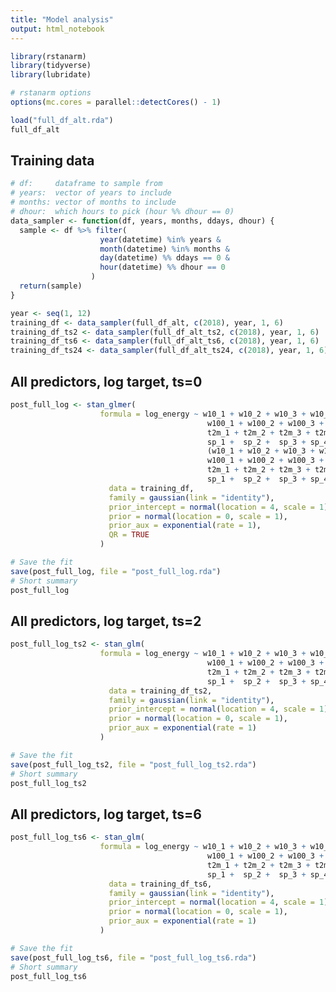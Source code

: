 ```yaml
---
title: "Model analysis"
output: html_notebook
---
```


```r
library(rstanarm)
library(tidyverse)
library(lubridate)
```

```r
# rstanarm options
options(mc.cores = parallel::detectCores() - 1)
```


```r
load("full_df_alt.rda")
full_df_alt
```

## Training data

```r
# df:     dataframe to sample from
# years:  vector of years to include
# months: vector of months to include
# dhour:  which hours to pick (hour %% dhour == 0)
data_sampler <- function(df, years, months, ddays, dhour) {
  sample <- df %>% filter(
                    year(datetime) %in% years &
                    month(datetime) %in% months &
                    day(datetime) %% ddays == 0 &
                    hour(datetime) %% dhour == 0
                  )
  return(sample)
}
```

```r
year <- seq(1, 12)
training_df <- data_sampler(full_df_alt, c(2018), year, 1, 6)
training_df_ts2 <- data_sampler(full_df_alt_ts2, c(2018), year, 1, 6)
training_df_ts6 <- data_sampler(full_df_alt_ts6, c(2018), year, 1, 6)
training_df_ts24 <- data_sampler(full_df_alt_ts24, c(2018), year, 1, 6)
```



## All predictors, log target, ts=0

```r
post_full_log <- stan_glmer(
                    formula = log_energy ~ w10_1 + w10_2 + w10_3 + w10_4 + w10_5 + w10_6 + w10_7 +
                                            w100_1 + w100_2 + w100_3 + w100_4 + w100_5 + w100_6 + w100_7 +
                                            t2m_1 + t2m_2 + t2m_3 + t2m_4 + t2m_5 + t2m_6 + t2m_7 +
                                            sp_1 +  sp_2 +  sp_3 + sp_4 +  sp_5 +  sp_6 +  sp_7 +
                                            (w10_1 + w10_2 + w10_3 + w10_4 + w10_5 + w10_6 + w10_7 +
                                            w100_1 + w100_2 + w100_3 + w100_4 + w100_5 + w100_6 + w100_7 +
                                            t2m_1 + t2m_2 + t2m_3 + t2m_4 + t2m_5 + t2m_6 + t2m_7 +
                                            sp_1 +  sp_2 +  sp_3 + sp_4 +  sp_5 +  sp_6 +  sp_7 | season),
                      data = training_df,
                      family = gaussian(link = "identity"),
                      prior_intercept = normal(location = 4, scale = 1),
                      prior = normal(location = 0, scale = 1),
                      prior_aux = exponential(rate = 1),
                      QR = TRUE
                    )

# Save the fit
save(post_full_log, file = "post_full_log.rda")
# Short summary
post_full_log
```


## All predictors, log target, ts=2

```r
post_full_log_ts2 <- stan_glm(
                    formula = log_energy ~ w10_1 + w10_2 + w10_3 + w10_4 + w10_5 + w10_6 + w10_7 +
                                            w100_1 + w100_2 + w100_3 + w100_4 + w100_5 + w100_6 + w100_7 +
                                            t2m_1 + t2m_2 + t2m_3 + t2m_4 + t2m_5 + t2m_6 + t2m_7 +
                                            sp_1 +  sp_2 +  sp_3 + sp_4 +  sp_5 +  sp_6 +  sp_7,
                      data = training_df_ts2,
                      family = gaussian(link = "identity"),
                      prior_intercept = normal(location = 4, scale = 1),
                      prior = normal(location = 0, scale = 1),
                      prior_aux = exponential(rate = 1)
                    )

# Save the fit
save(post_full_log_ts2, file = "post_full_log_ts2.rda")
# Short summary
post_full_log_ts2
```

## All predictors, log target, ts=6

```r
post_full_log_ts6 <- stan_glm(
                    formula = log_energy ~ w10_1 + w10_2 + w10_3 + w10_4 + w10_5 + w10_6 + w10_7 +
                                            w100_1 + w100_2 + w100_3 + w100_4 + w100_5 + w100_6 + w100_7 +
                                            t2m_1 + t2m_2 + t2m_3 + t2m_4 + t2m_5 + t2m_6 + t2m_7 +
                                            sp_1 +  sp_2 +  sp_3 + sp_4 +  sp_5 +  sp_6 +  sp_7,
                      data = training_df_ts6,
                      family = gaussian(link = "identity"),
                      prior_intercept = normal(location = 4, scale = 1),
                      prior = normal(location = 0, scale = 1),
                      prior_aux = exponential(rate = 1)
                    )

# Save the fit
save(post_full_log_ts6, file = "post_full_log_ts6.rda")
# Short summary
post_full_log_ts6
```